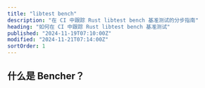 ```yaml
---
title: "libtest bench"
description: "在 CI 中跟踪 Rust libtest bench 基准测试的分步指南"
heading: "如何在 CI 中跟踪 Rust libtest bench 基准测试"
published: "2024-11-19T07:10:00Z"
modified: "2024-11-21T07:14:00Z"
sortOrder: 1
---
```



<Intro
  text="如何使用 libtest bench 对 Rust 代码进行基准测试"
  url="/zh/learn/benchmarking/rust/libtest-bench/"
  name="libtest bench"
/>

## 什么是 Bencher？

<BencherIntro />

<Steps
  adapter="rust_bench"
  url="/zh/docs/explanation/adapters/#-rust-bench"
/>

<RustBench />

<br />

<CallToAction lang={Language.zh} />
